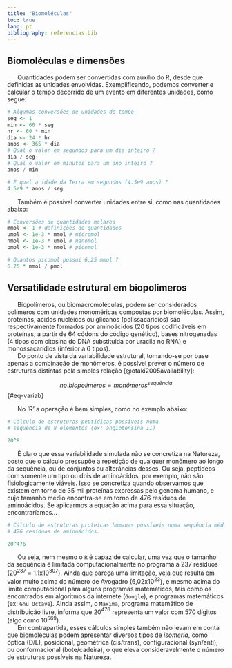 ```yaml
---
title: "Biomoléculas"
toc: true
lang: pt
bibliography: referencias.bib
---
```


## Biomoléculas e dimensões {#sec-biomol}


|       Quantidades podem ser convertidas com auxílio do R, desde que definidas as unidades envolvidas. Exemplificando, podemos converter e calcular o tempo decorrido de um evento em diferentes unidades, como segue:

```r
# Algumas conversões de unidades de tempo
seg <- 1
min <- 60 * seg
hr <- 60 * min
dia <- 24 * hr
anos <- 365 * dia
# Qual o valor em segundos para um dia inteiro ?
dia / seg
# Qual o valor em minutos para um ano inteiro ?
anos / min

# E qual a idade da Terra em segundos (4.5e9 anos) ?
4.5e9 * anos / seg
```

|       Também é possível converter unidades entre si, como nas quantidades abaixo:

```r
# Conversões de quantidades molares
mmol <- 1 # definições de quantidades
umol <- 1e-3 * mmol # micromol
nmol <- 1e-3 * umol # nanomol
pmol <- 1e-3 * nmol # picomol

# Quantos picomol possui 6,25 mmol ?
6.25 * mmol / pmol
```

## Versatilidade estrutural em biopolímeros

|       Biopolímeros, ou biomacromoléculas, podem ser considerados polímeros com unidades monoméricas compostas por biomoléculas. Assim, proteínas, ácidos nucleicos ou glicanos (polissacarídios) são respectivamente formados por aminoácidos (20 tipos codificáveis em proteínas, a partir de 64 códons do código genético), bases nitrogenadas (4 tipos com citosina do DNA substituida por uracila no RNA) e monossacarídios (inferior a 6 tipos).
|       Do ponto de vista da variabilidade estrutural, tomando-se por base apenas a combinação de monômeros, é possível prever o número de estruturas distintas pela simples relação [@otaki2005availability]:


$$
no. biopolímeros = {monômeros}^{sequência}
$$ {#eq-variab}

|       No 'R' a operação é bem simples, como no exemplo abaixo:

```r

# Cálculo de estruturas peptídicas possíveis numa
# sequência de 8 elementos (ex: angiotensina II)

20^8
```

|       É claro que essa variabilidade simulada não se concretiza na Natureza, posto que o cálculo pressupõe a repetição de qualquer monômero ao longo da sequência, ou de conjuntos ou alterâncias desses. Ou seja, peptídeos com somente um tipo ou dois de aminoácidos, por exemplo, não são fisiologicamente viáveis. Isso se concretiza quando observamos que existem em torno de 35 mil proteínas expressas pelo genoma humano, e cujo tamanho médio encontra-se em torno de 476 resíduos de aminoácidos. Se aplicarmos a equação \eqref{eq-variab} acima para essa situação, encontraríamos...

```r
# Cálculo de estruturas proteicas humanas possíveis numa sequência média de
# 476 resíduos de aminoácidos.

20^476
```

|       Ou seja, nem mesmo o `R` é capaz de calcular, uma vez que o tamanho da sequência é limitada computacionalmente no programa a 237 resíduos (20$^{237}$ = 1.1x10$^{307}$). Ainda que pareça uma limitação, veja que resulta em valor muito acima do número de Avogadro (6,02x10$^{23}$), e mesmo acima do limite computacional para alguns programas matemáticos, tais como os encontrados em algoritmos da internete (`Google`), e programas matemáticos (ex: `Gnu Octave`). Ainda assim, o `Maxima`, programa matemático de distribuição livre, informa que 20$^{476}$ representa um valor com 570 dígitos (algo como 10$^{569}$).
|       Em contrapartida, esses cálculos simples também não levam em conta que biomoléculas podem apresentar diversos tipos de *isomeria*, como óptica (D/L), posicional, geométrica (cis/trans), configuracional (syn/anti), ou conformacional (bote/cadeira), o que eleva consideravelmente o número de estruturas possíveis na Natureza.
